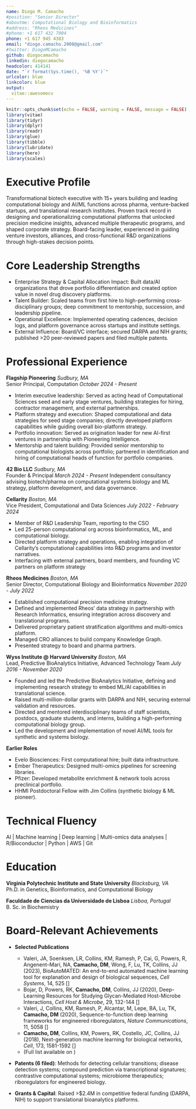 ```yaml
---
name: Diogo M. Camacho
#position: "Senior Director"
#aboutme: Computational Biology and Bioinformatics
#address: "Rheos Medicines"
#phone: +1 617 432 7004
phone: +1 617 945 4383
email: "diogo.camacho.2008@gmail.com"
#twitter: DiogoMCamacho
github: diogocamacho
linkedin: diogocamacho
headcolor: 414141
date: "`r format(Sys.time(), '%B %Y')`"
urlcolor: blue
linkcolor: blue
output: 
  vitae::awesomecv
---
```


```r
knitr::opts_chunk$set(echo = FALSE, warning = FALSE, message = FALSE)
library(vitae)
library(tidyr)
library(dplyr)
library(readr)
library(glue)
library(tibble)
library(lubridate)
library(here)
library(scales)
```


# Executive Profile

Transformational biotech executive with 15+ years building and leading computational biology and AI/ML functions across pharma, venture-backed startups, and translational research institutes. Proven track record in designing and operationalizing computational platforms that unlocked precision medicine insights, advanced multiple therapeutic programs, and shaped corporate strategy. Board-facing leader, experienced in guiding venture investors, alliances, and cross-functional R&D organizations through high-stakes decision points.

<!-- Highly effective and experienced executive in Computational System Biology and Machine Learning, focusing on the  development and implementation of computational platforms in biotech/pharma. Adept strategist and operational leader, interested in the application of computational tools in the drug discovery, disease biology characterization, large data analytics for biology, while focusing on bridging the gap between the wet and dry labs. Extensive experience in bringing novel data solutions to the organization, to extend data utilization to empower ML models.  -->

<!-- # Leadership Skills -->
<!-- Servant Leadership | Mentorship | Operational Leadership | Team Building | Communication | Interdisciplinary Collaboration | External Partnerships | Board Communication -->

# Core Leadership Strengths
- Enterprise Strategy & Capital Allocation Impact: Built data/AI organizations that drove portfolio differentiation and created option value in novel drug discovery platforms.
- Talent Builder: Scaled teams from first hire to high-performing cross-disciplinary groups; deep commitment to mentorship, succession, and leadership pipeline.
- Operational Excellence: Implemented operating cadences, decision logs, and platform governance across startups and institute settings.
- External Influence: Board/VC interface; secured DARPA and NIH grants; published >20 peer-reviewed papers and filed multiple patents.


# Professional Experience
**<span style="font-size:1em;">Flagship Pioneering</span>** \hfill _Sudbury, MA_  
Senior Principal, Computation \hfill _October 2024 - Present_

- Interim executive leadership: Served as acting head of Computational Sciences seed and early stage ventures, building strategies for hiring, contractor management, and external partnerships.
- Platform strategy and execution: Shaped computational and data strategies for seed stage companies; directly developed platform capabilities while guiding overall bio-platform strategy.
- Portfolio innovation: Served as origination leader for new AI-first ventures in partnership with Pioneering Intelligence.
- Mentorship and talent building: Provided senior mentorship to computational biologists across portfolio; partnered in identification and hiring of computational heads of function for portfolio companies.


**<span style="font-size:1em;">42 Bio LLC</span>** \hfill _Sudbury, MA_  
Founder & Principal \hfill _March 2024 - Present_
Independent consultancy advising biotech/pharma on computational systems biology and ML strategy, platform development, and data governance.

**<span style="font-size:1em;">Cellarity</span>** \hfill _Boston, MA_  
Vice President, Computational and Data Sciences \hfill _July 2022 - February 2024_  

 - Member of R&D Leadership Team, reporting to the CSO
 - Led 25-person computational org across bioinformatics, ML, and computational biology.
 - Directed platform strategy and operations, enabling integration of Cellarity’s computational capabilities into R&D programs and investor narratives.
 - Interfacing with external partners, board members, and founding VC partners on platform strategy
 

**<span style="font-size:1em;">Rheos Medicines</span>** \hfill _Boston, MA_  
Senior Director, Computational Biology and Bioinformatics \hfill _November 2020 - July 2022_  

- Established computational precision medicine strategy.
- Defined and implemented Rheos’ data strategy in partnership with Research Informatics, ensuring integration across discovery and translational programs.
- Delivered proprietary patient stratification algorithms and multi-omics platform.
- Managed CRO alliances to build company Knowledge Graph.
- Presented strategy to board and pharma partners.

 
**<span style="font-size:1em;">Wyss Institute @ Harvard University</span>** \hfill _Boston, MA_  
Lead, Predictive BioAnalytics Initiative, Advanced Technology Team \hfill _July 2016 - November 2020_  

- Founded and led the Predictive BioAnalytics Initiative, defining and implementing research strategy to embed ML/AI capabilities in translational science.
- Raised multi-million-dollar grants with DARPA and NIH, securing external validation and resources.
- Directed and mentored interdisciplinary teams of staff scientists, postdocs, graduate students, and interns, building a high-performing computational biology group.
- Led the development and implementation of novel AI/ML tools for synthetic and systems biology.


**<span style="font-size:1em;">Earlier Roles</span>** \hfill 

- Evelo Biosciences: First computational hire; built data infrastructure.
- Ember Therapeutics: Designed multi-omics pipelines for screening libraries.
- Pfizer: Developed metabolite enrichment & network tools across preclinical portfolio.
- HHMI Postdoctoral Fellow with Jim Collins (synthetic biology & ML pioneer).

<!-- **<span style="font-size:1em;">Evelo Biosciences</span>** \hfill _Cambridge, MA_   -->
<!-- Senior Scientist, Computational Systems Biology Lead \hfill _January 2015 - April 2016_   -->

<!-- First employee of Evelo Biosciences. Deeply involved in the build out of the computational and data infrastructure capabilities for the organization, above and beyond the scope of my role. As the lead Computational Systems Biologist:  -->

<!--  - Implemented diverse tools for analysis of high throughput data (transcriptomics, RNA-seq, metabolomics) -->
<!--  - Implemented a 16S rDNA sequencing analysis pipeline -->
<!--  - Development of a novel algorithm for the identification of microbiome-focused therapies through sequence-based analyses   -->
<!--  - Responsible for the interface with IT provider to delineate and expand computational capabilities of the company, from general to research needs -->
 
<!-- **<span style="font-size:1em;">Symbiota (now Indigo Ag)</span>** \hfill _Cambridge, MA_   -->
<!-- Consultant, Computational Systems Biology Lead \hfill _December 2014 - January 2015_   -->

<!-- In a short engagement with Symbiota, I developed an R Shiny application for pathway enrichment for plant transcriptomics data. -->


<!-- **<span style="font-size:1em;">Ember Therapeutics</span>** \hfill _Cambridge, MA_   -->
<!-- Principal Scientist, Computational Systems Biology Lead \hfill _January 2014 - December 2014_   -->

<!-- Ember Therapeutics was focused on the identification of small molecules to modulate energy expenditure, which is implicated in weight loss and improved metabolic health. In my role:  -->

<!--  - Responsible for the implementation of muti-omics analytical pipelines (RNA-seq, metabolomics) -->
<!--  - Implementation of a knowledge-based and data-driven approach for construction of screening libraries for recombinant proteins, small peptides, and RNAi therapeutic efforts -->
<!--  - Implementation of analytical strategies (QC, statistical analyses, hit-calling) for high throughput screens -->
<!--  - Responsible for the interface with IT provider to delineate and expand computational capabilities of the company, from general to research needs -->


<!-- **<span style="font-size:1em;">Pfizer, Inc</span>** \hfill _Cambridge, MA_   -->
<!-- Senior Research Scientist, Computational Sciences Center of Emphasis \hfill _January 2011 - January 2014_   -->

<!-- I was a member of the Computational Sciences Center of Emphasis at Pfizer, providing computational support across different preclinical programs at the organization, from cardiovascular disease to pain management and drug repositioning efforts. Some of the functions of the role included: -->

<!--  - Development and implementation of a network analysis tool for the characterization of differential networks in healthy and diseased populations under the scope of metabolic diseases -->
<!--  - Development and implementation of a methodology for metabolite set enrichment analysis for metabolomics data -->
<!--  - Involved in the analysis of a multi-omics data set for the characterization of the mechanism of action of a lead molecule for the Metabolic Diseases Research Unit -->


<!--  **<span style="font-size:1em;">Howard Hughes Medical Institute @ Boston University</span>** \hfill _Boston, MA_   -->
<!-- Post-doctoral Fellow \hfill _July 2007 - January 2011_  -->

<!-- Post-doctoral training with Dr. James Collins at Boston University, focusing on the application of machine learning and network inference approaches in biomedicine.  -->

<!-- Some efforts included:  -->

<!--  - Developed a network inference algorithm for identification of regulatory architectures of pathways -->
<!--  - Identified a novel mechanism of action for antifungal drugs using transcriptomics and metabolomics data -->
<!--  - Identified and characterized the small RNA regulatory network in bacterial systems using gene expression data -->
<!--  - Performed data analysis of gene expression data and metabolomics data in bacterial and fungal systems -->

# Technical Fluency
AI | Machine learning | Deep learning | Multi-omics data analyses | R/Bioconductor | Python | AWS | Git


# Education
**<span style="font-size:1em;">Virginia Polytechnic Institute and State University</span>** \hfill _Blacksburg, VA_  
Ph.D. in Genetics, Bioinformatics, and Computational Biology

**<span style="font-size:1em;">Faculdade de Ciencias da Universidade de Lisboa</span>** \hfill _Lisboa, Portugal_  
B. Sc. in Biochemistry


<!-- # Awards and Grants -->
<!-- **<span style="font-size:1em;">Molecular circuits in the hematopoietic stem cell niche (NIH)</span>** \hfill _$415,000_   -->
<!-- co-Investigator \hfill _9/1/20_   -->

<!-- **<span style="font-size:1em;">Synergistic Discovery and Design	(DARPA)</span>** \hfill _$2,000,000_   -->
<!-- co-PI \hfill _9/1/17_   -->


# Board-Relevant Achievements
- **Selected Publications**
  - Valeri, JA, Soenksen, LR, Collins, KM, Ramesh, P, Cai, G, Powers, R, Angenent--Mari, NA, **Camacho, DM**, Wong, F, Lu, TK, Collins, JJ (2023), BioAutoMATED: An end-to-end automated machine learning tool for explanation and design of biological sequences, _Cell Systems_, 14, 525 [[\textcolor{cyan}{PubMed}](https://pubmed.ncbi.nlm.nih.gov/37348466/)]
  - Bojar, D, Powers, RK, **Camacho, DM**, Collins, JJ (2020), Deep-Learning Resources for Studying Glycan-Mediated Host-Microbe Interactions, _Cell Host & Microbe_, 29, 132-144 [[\textcolor{cyan}{PubMed}](https://pubmed.ncbi.nlm.nih.gov/33120114/)]
  - Valeri, J, Collins, KM, Ramesh, P, Alcantar, M, Lepe, BA, Lu, TK, **Camacho, DM** (2020), Sequence-to-function deep learning frameworks for engineered riboregulators, _Nature Communications_, 11, 5058 [[\textcolor{cyan}{PubMed}](https://pubmed.ncbi.nlm.nih.gov/33028819/)]
  - **Camacho, DM**, Collins, KM, Powers, RK, Costello, JC, Collins, JJ (2018), Next-generation machine learning for biological networks, _Cell_, 173, 1581-1592 [[\textcolor{cyan}{PubMed}](https://www.ncbi.nlm.nih.gov/pubmed/29887378)]
  - (Full list available on [\textcolor{cyan}{Google Scholar}](https://scholar.google.com/citations?user=JjKJpygAAAAJ&hl=en))

- **Patents (6 filed)**: Methods for detecting cellular transitions; disease detection systems; compound prediction via transcriptional signatures; contrastive computational systems; microbiome therapeutics; riboregulators for engineered biology.


- **Grants & Capital**: Raised >$2.4M in competitive federal funding (DARPA, NIH) to support translational bioanalytics platforms.
